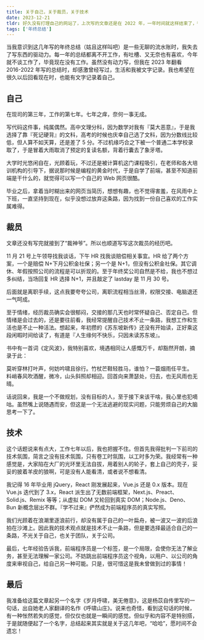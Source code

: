 ```yaml
---
title: 关于自己，关于裁员，关于技术
date: 2023-12-21
tldr: 好久没有打理自己的网站了，上次写的文章还是在 2022 年，一年时间就这样结束了，很快！发生了很多，却又似乎没什么变化。
tags: ['年终总结']
---
```


当我意识到这几年写的年终总结（姑且这样叫吧）是一些无聊的流水账时，我失去了写东西的驱动力。每一年的总结都离不开工作，有吐槽、又无奈也有喜欢，今年就不谈工作了，毕竟现在没有工作。虽然没有动力写，但我在 2023 年翻看 2016-2022 年写的总结时，却感激曾经写过，生活和我被文字记录。我也希望在很久以后回看现在时，也能有文字记录着自己。

## 自己

在现司的第三年，工作的第七年。七年之痒，奈何一事无成。

写代码这件事，纯属偶然。高中文理分科，因为数学对我有『莫大恶意』，于是我选择了靠『死记硬背』的文科，高考的时候也庆幸自己选了文科，因为分数线比较低，但人算不如天算，还是差了 5 分。不过机缘巧合之下被一个普通二本学校录取了，于是冒着大雨取消了预定的复读名额，背着行囊去了象牙塔。

大学时光悠闲自在，光顾着玩，不过还是被计算机这门课程吸引，在老师和各大培训机构的引导下，据说那时候是编程的黄金时代，于是自学了前端，甚至不知道前端是干什么的，就觉得可以写一个自己的 Web 网页很酷。

毕业之后，拿着当时糊出来的网页当简历，想想有趣，也不觉得害羞，在风雨中上下班，一直坚持到现在，似乎没想过放弃这条路，因为找到一份自己喜欢的工作实属难得。

## 裁员

文章还没有写完就接到了“裁神爷”。所以也顺道写写这次裁员的经历吧。

11 月 21 号上午领导找我谈话，下午 HR 找我谈赔偿相关事宜。HR 给了两个方案，一个是赔偿 N+下月公积金社保；另一个是 N+1，但没有公积金社保。其它调休、年假按照公司的流程是可以折现的。至于年终奖公司自然是不给，我也不想过多纠结，当场回复 HR 选择 N+1，并且敲定了 lastday 是 11 月 30 号。

后面就是离职手续，这点我要夸夸公司，离职流程相当丝滑，权限交接、电脑退还一气呵成。

至于情绪，经历裁员确实会很郁闷，交接的那几天也时常怀疑自己、否定自己。但情绪是会过去的，还是要往前看，我经常提醒自己技术不止一条路，我想工作和生活也是不止一种活法。想起来，年初攒的《苏东坡新传》还没有开始读，正好乘这段闲暇时间给读了，有道是『人生缘何不快乐，只因未读苏东坡』。

书中有一首词《定风波》，我特别喜欢，境遇相同让人感慨万千，却豁然开朗，摘录于此：

莫听穿林打叶声，何妨吟啸且徐行。竹杖芒鞋轻胜马，谁怕？一蓑烟雨任平生。
料峭春风吹酒醒，微冷，山头斜照却相迎。回首向来萧瑟处，归去，也无风雨也无晴。

话说回来，我是一个不做规划，没有目标的人，至于接下来该干啥，我心里也犯嘀咕。虽然嘴上说随遇而安，但这是一个无法逃避的现实问题，只能劳烦自己的大脑思考一下了。

## 技术

这个话题说来有点大，工作七年以后，我也把握不住。但首先我得批判一下前司的技术氛围，简言之没有技术氛围，只有卷工时氛围，以工时多为荣。我经常有一种感觉是，大家陷在大厂的光环里无法自拔，用着别人的轮子，套上自己的壳子，妥妥的披着羊皮的狼啊，可是没有人能看清，或者说不想看清。

我记得 16 年毕业用 jQuery，React 刚发展起来，Vue.js 还是 0.x 版本。现在 Vue.js 迭代到了 3.x，React 派生出了无数前端框架，Next.js、Preact、Solid.js、Remix 等等；从虚拟 DOM 又轮回到真实 DOM；Node.js、Deno、Bun 新概念层出不群。『学不过来』俨然成为前端程序员的真实写照。

我们光顾着在浪潮里逐浪前行，却没有属于自己的一叶扁舟，被一波又一波的后浪拍在沙滩上。因此我的技术观点就是技术不止一条路，但是要选择最适合自己的一条路，不光关于自己，也关于团队，关于公司。

最后，七年经验告诉我，前端程序员是一个标签，是一个局限，会使你无法了解业务，甚至无法理解一家公司。不妨跳出前端程序员这个视角，以用户、以公司的角度来审视自己，给自己另一种可能。只是，很可惜这是我未曾做到过的事情！

## 最后

我准备给这篇文章起另一个名字《岁月呼啸，美无倦意》，这是杨苡自传里写的一句话，出自她老人家翻译的名作《呼啸山庄》。说来也奇怪，看到这句话的时候，有一种怅然若失的感觉，但仅仅也就是一瞬间的感觉。但似乎和内容不是特别搭，于是就随便起了一个名字，总结起来其实就是关于这几年吧，“哈哈”，愿时间不会遗忘！
